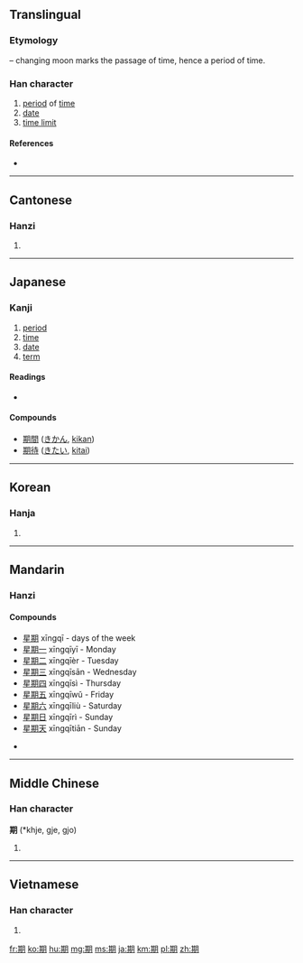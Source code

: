 {{also|朞}}
==Translingual==
{{stroke order|strokes=12}}

===Etymology===
{{Han compound|其|月|t2=moon|ls=psc|c1=p|c2=s}} – changing moon marks the passage of time, hence a period of time.

===Han character===
{{Han char|rn=74|rad=月|as=08|sn=12|four=4782<sub>0</sub>|canj=廿金月 (TCB)|ids=⿰[[其]][[月]]}}

# [[period]] of [[time]]
# [[date]]
# [[time limit]]

====References====
* {{Han ref|kx=0506.110|dkj=14378|dj=0887.040|hdz=32083.070|uh=671F|ud=26399|bh=B4C1|bd=46273}}

----

==Cantonese==

===Hanzi===
{{yue-hanzi|jyut=kei4|y=kei4}}

# {{defn|lang=yue|sort=月08}}

----

==Japanese==

===Kanji===
{{ja-kanji|grade=3|rs=月08}}

# [[period]]
# [[time]]
# [[date]]
# [[term]]

====Readings====
* {{ja-readings|goon=[[こ]] (ko), [[ご]] (go)|kanon=[[き]] (ki)|kun=[[ちぎる]] (chigiru)}}

====Compounds====
* [[期間]] ([[きかん]], [[kikan]])
* [[期待]] ([[きたい]], [[kitai]])

----

==Korean==

===Hanja===
{{ko-hanja|hangeul=기|eumhun=|rv=gi|mr=ki|y=ki}}

# {{defn|lang=ko|sort=月08}}

----

==Mandarin==

===Hanzi===
{{cmn-hanzi|pin= standard: [[qī]] ([[qi1]]), nonstandard: [[jī]] ([[ji1]]), [[qí]] ([[qi2]])|wg=chi<sup>1</sup>, ch'i<sup>1</sup>, ch'i<sup>2</sup>}}

====Compounds====
* [[星期]]   xīngqī - days of the week
* [[星期一]] xīngqīyī - Monday
* [[星期二]] xīngqīèr - Tuesday
* [[星期三]] xīngqīsān - Wednesday
* [[星期四]] xīngqīsì - Thursday
* [[星期五]] xīngqīwǔ - Friday
* [[星期六]] xīngqīliù - Saturday
* [[星期日]] xīngqīrì - Sunday
* [[星期天]] xīngqītiān - Sunday

* {{defn|lang=cmn|sort=月08}}

----

==Middle Chinese==

===Han character===
'''期''' (*khje, gje, gjo)

# {{defn|lang=ltc|sort=月08}}

----

==Vietnamese==

===Han character===
{{vi-hantu|[[kỳ]], [[kì]], [[kề]]|rs=月08}}

# {{defn|lang=vi|sort=月08}}

[[fr:期]]
[[ko:期]]
[[hu:期]]
[[mg:期]]
[[ms:期]]
[[ja:期]]
[[km:期]]
[[pl:期]]
[[zh:期]]